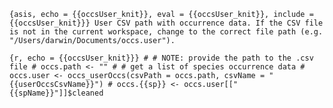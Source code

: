 ```{asis, echo = {{occsUser_knit}}, eval = {{occsUser_knit}}, include = {{occsUser_knit}}}
User CSV path with occurrence data. If the CSV file is not in the current workspace, change to the correct file path (e.g. "/Users/darwin/Documents/occs.user").
```

```{r, echo = {{occsUser_knit}}}
# # NOTE: provide the path to the .csv file
# occs.path <- ""
# # get a list of species occurrence data
# occs.user <- occs_userOccs(csvPath = occs.path, csvName = "{{userOccsCsvName}}")
# occs.{{sp}} <- occs.user[["{{spName}}"]]$cleaned
```
